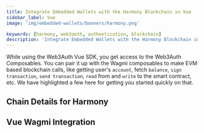 ```yaml
---
title: Integrate Embedded Wallets with the Harmony Blockchain in Vue
sidebar_label: Vue
image: 'img/embedded-wallets/banners/harmony.png'

keywords: [harmony, web3auth, authentication, blockchain]
description: 'Integrate Embedded Wallets with the Harmony Blockchain in Vue | Embedded Wallets'
---
```



While using the Web3Auth Vue SDK, you get access to the Web3Auth Composables. You can pair it up with the Wagmi composables to make EVM based blockchain calls, like getting user's `account`, fetch `balance`, `sign transaction`, `send transaction`, `read` from and `write` to the smart contract, etc. We have highlighted a few here for getting you started quickly on that.

## Chain Details for Harmony

<ChainDetailsHarmony />

## Vue Wagmi Integration

<VueWagmiIntegration />
